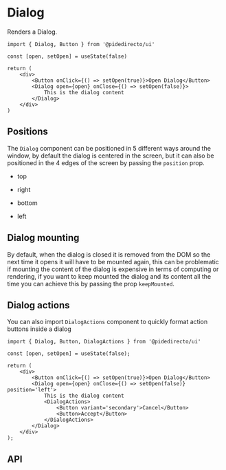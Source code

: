 

<Meta of={DialogStories} />

# Dialog

Renders a Dialog.

<Canvas of={DialogStories.Primary} sourceState='none' />

```tsx
import { Dialog, Button } from '@pidedirecto/ui'

const [open, setOpen] = useState(false)

return (
    <div>
        <Button onClick={() => setOpen(true)}>Open Dialog</Button>
        <Dialog open={open} onClose={() => setOpen(false)}>
            This is the dialog content
        </Dialog>
    </div>
)
```

## Positions

The `Dialog` component can be positioned in 5 different ways around the window, by default the dialog is centered in the screen,
but it can also be positioned in the 4 edges of the screen by passing the `position` prop.

-   top

    <Canvas of={DialogStories.TopDialog} sourceState='none' />

-   right

    <Canvas of={DialogStories.RightDialog} sourceState='none' />

-   bottom

    <Canvas of={DialogStories.BottomDialog} sourceState='none' />

-   left
    <Canvas of={DialogStories.LeftDialog} sourceState='none' />

## Dialog mounting

By default, when the dialog is closed it is removed from the DOM so the next time it opens it will have to be mounted again,
this can be problematic if mounting the content of the dialog is expensive in terms of computing or rendering, if you want to keep mounted the dialog and its content
all the time you can achieve this by passing the prop `keepMounted`.

## Dialog actions

You can also import `DialogActions` component to quickly format action buttons inside a dialog

<Canvas of={DialogStories.DialogActionsDialog} sourceState='none' />

```tsx
import { Dialog, Button, DialogActions } from '@pidedirecto/ui'

const [open, setOpen] = useState(false);

return (
    <div>
        <Button onClick={() => setOpen(true)}>Open Dialog</Button>
        <Dialog open={open} onClose={() => setOpen(false)} position='left'>
            This is the dialog content
            <DialogActions>
                <Button variant='secondary'>Cancel</Button>
                <Button>Accept</Button>
            </DialogActions>
        </Dialog>
    </div>
);
```

## API

<ArgTypes of={DialogStories} />
